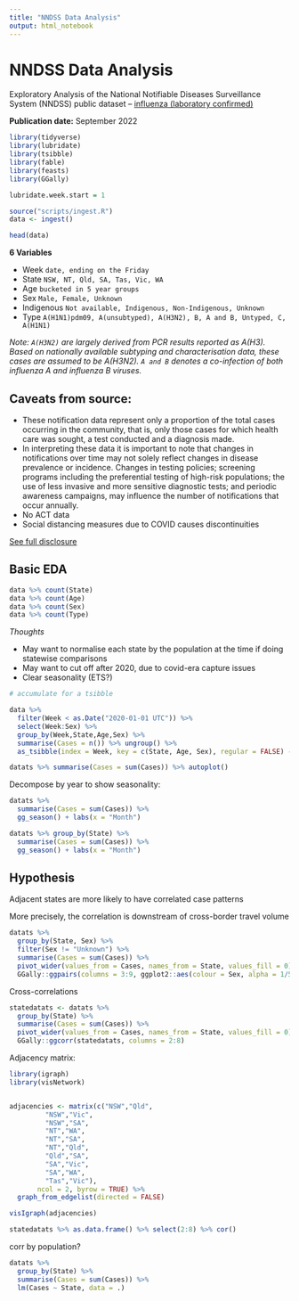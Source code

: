 ```yaml
---
title: "NNDSS Data Analysis"
output: html_notebook
---
```


# NNDSS Data Analysis

Exploratory Analysis of the National Notifiable Diseases Surveillance System (NNDSS) public dataset – [influenza (laboratory confirmed)](https://www.health.gov.au/resources/publications/national-notifiable-diseases-surveillance-system-nndss-public-dataset-influenza-laboratory-confirmed?language=en)

**Publication date:** September 2022



```r

library(tidyverse)
library(lubridate)
library(tsibble)
library(fable)
library(feasts)
library(GGally)

lubridate.week.start = 1

source("scripts/ingest.R")
data <- ingest()

head(data)

```
**6 Variables**

- Week `date, ending on the Friday`
- State `NSW, NT, Qld, SA, Tas, Vic, WA`
- Age `bucketed in 5 year groups`
- Sex ` Male, Female, Unknown`
- Indigenous `Not available, Indigenous, Non-Indigenous, Unknown`
- Type `A(H1N1)pdm09, A(unsubtyped), A(H3N2), B, A and B, Untyped, C, A(H1N1)`

*Note: `A(H3N2)` are largely derived from PCR results reported as A(H3). Based on nationally available subtyping and characterisation data, these cases are assumed to be A(H3N2). `A and B` denotes a co-infection of both influenza A and influenza B viruses.*

## Caveats from source:

- These notification data represent only a proportion of the total cases occurring in the community, that is, only those cases for which health care was sought, a test conducted and a diagnosis made.
- In interpreting these data it is important to note that changes in notifications over time may not solely reflect changes in disease prevalence or incidence. Changes in testing policies; screening programs including the preferential testing of high-risk populations; the use of less invasive and more sensitive diagnostic tests; and periodic awareness campaigns, may influence the number of notifications that occur annually. 
- No ACT data
- Social distancing measures due to COVID causes discontinuities

[See full disclosure](https://www.health.gov.au/sites/default/files/documents/2022/09/national-notifiable-diseases-surveillance-system-nndss-public-dataset-influenza-laboratory-confirmed-caveats.pdf)


## Basic EDA

```r
data %>% count(State)
data %>% count(Age)
data %>% count(Sex)
data %>% count(Type)

```


*Thoughts*

- May want to normalise each state by the population at the time if doing statewise comparisons
- May want to cut off after 2020, due to covid-era capture issues
- Clear seasonality (ETS?)

```r
# accumulate for a tsibble

data %>%
  filter(Week < as.Date("2020-01-01 UTC")) %>%
  select(Week:Sex) %>% 
  group_by(Week,State,Age,Sex) %>% 
  summarise(Cases = n()) %>% ungroup() %>% 
  as_tsibble(index = Week, key = c(State, Age, Sex), regular = FALSE) -> datats

datats %>% summarise(Cases = sum(Cases)) %>% autoplot()

```
Decompose by year to show seasonality:

```r
datats %>%
  summarise(Cases = sum(Cases)) %>% 
  gg_season() + labs(x = "Month")
```
```r
datats %>% group_by(State) %>% 
  summarise(Cases = sum(Cases)) %>% 
  gg_season() + labs(x = "Month")
```

## Hypothesis

Adjacent states are more likely to have correlated case patterns

More precisely, the correlation is downstream of cross-border travel volume


```r
datats %>%
  group_by(State, Sex) %>%
  filter(Sex != "Unknown") %>% 
  summarise(Cases = sum(Cases)) %>%
  pivot_wider(values_from = Cases, names_from = State, values_fill = 0) %>%
  GGally::ggpairs(columns = 3:9, ggplot2::aes(colour = Sex, alpha = 1/50))
```
Cross-correlations

```r
statedatats <- datats %>%
  group_by(State) %>%
  summarise(Cases = sum(Cases)) %>%
  pivot_wider(values_from = Cases, names_from = State, values_fill = 0)
  GGally::ggcorr(statedatats, columns = 2:8)
```


Adjacency matrix:

```r
library(igraph)
library(visNetwork)


adjacencies <- matrix(c("NSW","Qld",
         "NSW","Vic",
         "NSW","SA",
         "NT","WA",
         "NT","SA",
         "NT","Qld",
         "Qld","SA",
         "SA","Vic",
         "SA","WA",
         "Tas","Vic"),
       ncol = 2, byrow = TRUE) %>% 
  graph_from_edgelist(directed = FALSE)

visIgraph(adjacencies)

```


```r
statedatats %>% as.data.frame() %>% select(2:8) %>% cor()
```







corr by population?

```r
datats %>%
  group_by(State) %>%
  summarise(Cases = sum(Cases)) %>%
  lm(Cases ~ State, data = .)

```



